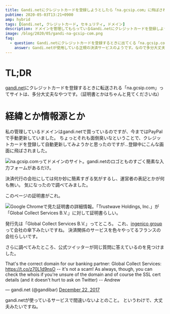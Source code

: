 ```yaml
---
title: Gandi.netにクレジットカードを登録しようとしたら「na.gcsip.com」に飛ばされた
pubtime: 2020-05-03T13:21+0900
amp: hybrid
tags: [Gandi.net, クレジットカード, セキュリティ, ドメイン]
description: ドメインを管理してもらっているGandi.netにクレジットカードを登録しようとしたところ、「na.gcsip.com」というドメインに転送されました。運営者の表記が無くて怪しかったので、少し調べてみました。どうやら、大丈夫なサイトみたいです。
image: /blog/2020/05/gandi-na-gcsip-com.png
faq:
  - question: Gandi.netにクレジットカードを登録するときに出てくる「na.gcsip.com」は安全？
    answer: Gandi.netが使用している正規の決済サービスのようです。なので多分大丈夫。
---
```


# TL;DR

[gandi.net](https://gandi.net)にクレジットカードを登録するときに転送される「na.gcsip.com」ってサイトは、多分大丈夫なやつです。（証明書とかはちゃんと見てくださいね）


# 経緯とか情報源とか

私の管理しているドメインはgandi.netで買っているのですが、今まではPayPalで手動更新していました。
ちょっとそれも面倒臭いなということで、クレジットカードを登録して自動更新してみようかと思ったのですが…登録中にこんな画面に飛ばされました。

![na.gcsip.comってドメインのサイト。gandi.netのロゴとものすごく簡素な入力フォームがあるだけ。](/blog/2020/05/gandi-na-gcsip-com.png "512x512")

決済代行の会社にしては何か妙に簡素すぎる気がするし、運営者の表記とかが何も無い。
気になったので調べてみました。

このページの証明書がこれ。

![Google Chromeで見た証明書の詳細情報。「Trustwave Holdings, Inc.」が「Global Collect Services B.V.」に対して証明書らしい。](/blog/2020/05/na-gcsip-com-certificate.png "512x631")

発行先は「Global Collect Services B.V.」ってところ。
これ、[ingenico group](https://www.ingenico.com/)って会社の傘下みたいですね。
決済関係のサービスを色々やってるフランスの会社らしいです。

さらに調べてみたところ、公式ツイッターが同じ質問に答えているのを見つけました。

<Tweet id="944301531863617536">
    <p lang="en" dir="ltr">That&#39;s the correct domain for our banking partner: Global Collect Services: <a href="https://t.co/z70L1d9nsO">https://t.co/z70L1d9nsO</a> -- it&#39;s not a scam! As always, though, you can check the whois if you&#39;re unsure of the domain and of course the SSL cert details (and it doesn&#39;t hurt to ask on Twitter) -- Andrew</p>&mdash; gandi.net (@gandibar) <a href="https://twitter.com/gandibar/status/944301531863617536?ref_src=twsrc%5Etfw">December 22, 2017</a>
</Tweet>

gandi.netが使っているサービスで間違いないよとのこと。
というわけで、大丈夫みたいですね。
